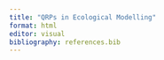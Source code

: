 ```yaml
---
title: "QRPs in Ecological Modelling"
format: html
editor: visual
bibliography: references.bib
---
```


